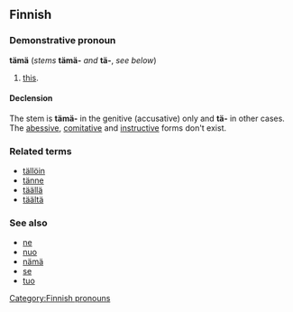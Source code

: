 ==Finnish==

===Demonstrative pronoun===
'''tämä''' (''stems'' '''tämä-''' ''and'' '''tä-''', ''see below'')

# [[this]].

====Declension====
The stem is '''tämä-''' in the genitive (accusative) only and '''tä-''' in other cases. The [[abessive]], [[comitative]] and [[instructive]] forms don't exist.

===Related terms===
*[[tällöin#Finnish|tällöin]]
*[[tänne#Finnish|tänne]]
*[[täällä#Finnish|täällä]]
*[[täältä#Finnish|täältä]]

===See also===
*[[ne#Finnish|ne]]
*[[nuo#Finnish|nuo]]
*[[nämä#Finnish|nämä]]
*[[se#Finnish|se]]
*[[tuo#Finnish|tuo]]

[[Category:Finnish pronouns]]